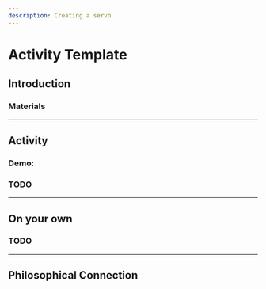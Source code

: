 ```yaml
---
description: Creating a servo
---
```



# Activity Template

## Introduction

### Materials

---
## Activity

### Demo: 

### TODO



---
## On your own
### TODO

---
## Philosophical Connection